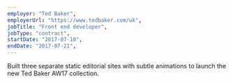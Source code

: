 ```yaml
---
employer: "Ted Baker",
employerUrl: "https://www.tedbaker.com/uk",
jobTitle: "Front end developer",
jobType: "contract",
startDate: "2017-07-10",
endDate: "2017-07-21",
---
```


Built three separate static editorial sites with subtle animations to launch the new Ted Baker AW17 collection.
